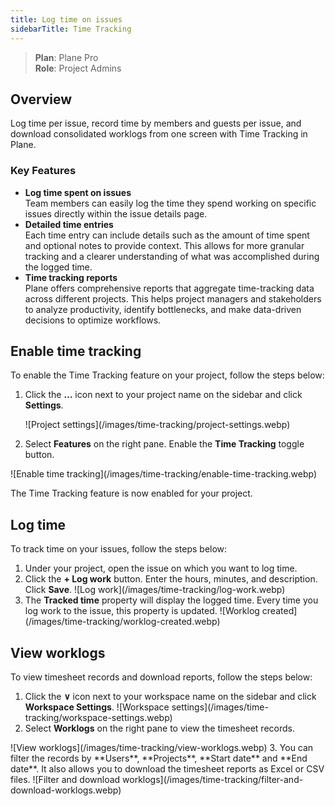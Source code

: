 ```yaml
---
title: Log time on issues
sidebarTitle: Time Tracking
---
```


> **Plan**: Plane Pro   
> **Role**: Project Admins

## Overview

Log time per issue, record time by members and guests per issue, and download consolidated worklogs from one screen with Time Tracking in Plane.

### Key Features
- **Log time spent on issues**  
Team members can easily log the time they spend working on specific issues directly within the issue details page.
- **Detailed time entries**  
Each time entry can include details such as the amount of time spent and optional notes to provide context. This allows for more granular tracking and a clearer understanding of what was accomplished during the logged time.
- **Time tracking reports**  
Plane offers comprehensive reports that aggregate time-tracking data across different projects. This helps project managers and stakeholders to analyze productivity, identify bottlenecks, and make data-driven decisions to optimize workflows.

## Enable time tracking
To enable the Time Tracking feature on your project, follow the steps below:

1. Click the **…** icon next to your project name on the sidebar and click **Settings**.
    <Frame>![Project settings](/images/time-tracking/project-settings.webp)</Frame>

2. Select **Features** on the right pane. Enable the **Time Tracking** toggle button. 
<Frame>![Enable time tracking](/images/time-tracking/enable-time-tracking.webp)</Frame>

The Time Tracking feature is now enabled for your project. 

## Log time

To track time on your issues, follow the steps below:
1. Under your project, open the issue on which you want to log time. 
2. Click the **+ Log work** button. Enter the hours, minutes, and description. Click **Save**.
    <Frame>![Log work](/images/time-tracking/log-work.webp)</Frame>
3. The **Tracked time** property will display the logged time. Every time you log work to the issue, this property is updated.
    <Frame>![Worklog created](/images/time-tracking/worklog-created.webp)</Frame>

## View worklogs

To view timesheet records and download reports, follow the steps below:
1. Click the **&or;** icon next to your workspace name on the sidebar and click **Workspace Settings**.
    <Frame>![Workspace settings](/images/time-tracking/workspace-settings.webp)</Frame>
2. Select **Worklogs** on the right pane to view the timesheet records. 
<Frame>![View worklogs](/images/time-tracking/view-worklogs.webp)</Frame>
3. You can filter the records by **Users**, **Projects**, **Start date** and **End date**. It also allows you to download the timesheet reports as Excel or CSV files.
    <Frame>![Filter and download worklogs](/images/time-tracking/filter-and-download-worklogs.webp)</Frame>
